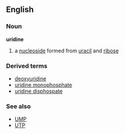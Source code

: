 ==English==
===Noun===
{{wikipedia}}
'''uridine'''
#{{chemistry}} a [[nucleoside]] formed from [[uracil]] and [[ribose]]
===Derived terms===
*[[deoxyuridine]]
*[[uridine monophosphate]]
*[[uridine disphospate]]
===See also===
*[[UMP]]
*[[UTP]]